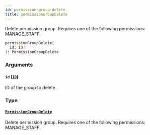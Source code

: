 ```yaml
---
id: permission-group-delete
title: permissionGroupDelete
---
```



Delete permission group. Requires one of the following permissions: MANAGE_STAFF.

```graphql
permissionGroupDelete(
  id: ID!
): PermissionGroupDelete
```


### Arguments

#### `id` ([`ID`](../../../developer/api-reference/scalars/id))

ID of the group to delete.


### Type

#### [`PermissionGroupDelete`](../../../developer/api-reference/objects/permission-group-delete) 

Delete permission group. Requires one of the following permissions: MANAGE_STAFF.




